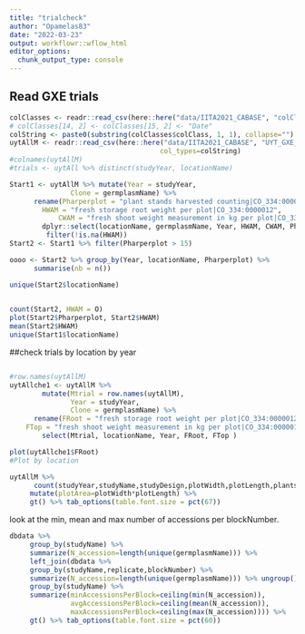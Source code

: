```yaml
---
title: "trialcheck"
author: "Opamelas83"
date: "2022-03-23"
output: workflowr::wflow_html
editor_options:
  chunk_output_type: console
---
```


## Read GXE trials

```r
colClasses <- readr::read_csv(here::here("data/IITA2021_CABASE", "colClasses.csv"))
# colClasses[14, 2] <- colClasses[15, 2] <- "Date"
colString <- paste0(substring(colClasses$colClass, 1, 1), collapse="")
uytAllM <- readr::read_csv(here::here("data/IITA2021_CABASE", "UYT_GXE_pheno.csv"), 
                                     col_types=colString)
#colnames(uytAllM)
#trials <- uytAll %>% distinct(studyYear, locationName)
```

```r
Start1 <- uytAllM %>% mutate(Year = studyYear,
               Clone = germplasmName) %>%
      rename(Pharperplot = "plant stands harvested counting|CO_334:0000010",
        HWAM = "fresh storage root weight per plot|CO_334:0000012",
            CWAM = "fresh shoot weight measurement in kg per plot|CO_334:0000016") %>%
        dplyr::select(locationName, germplasmName, Year, HWAM, CWAM, Pharperplot) %>%
         filter(!is.na(HWAM))
Start2 <- Start1 %>% filter(Pharperplot > 15)

oooo <- Start2 %>% group_by(Year, locationName, Pharperplot) %>%
      summarise(nb = n())

unique(Start2$locationName)  
  

count(Start2, HWAM = O)
plot(Start2$Pharperplot, Start2$HWAM)
mean(Start2$HWAM)
unique(Start1$locationName)
```

##check trials by location by year
```r

```



```r
#row.names(uytAllM)
uytAllche1 <- uytAllM %>% 
        mutate(Mtrial = row.names(uytAllM),
               Year = studyYear,
               Clone = germplasmName) %>%
      rename(FRoot = "fresh storage root weight per plot|CO_334:0000012",
    FTop = "fresh shoot weight measurement in kg per plot|CO_334:0000016") %>%
        select(Mtrial, locationName, Year, FRoot, FTop )

plot(uytAllche1$FRoot)
#Plot by location
```

```r
uytAllM %>% 
      count(studyYear,studyName,studyDesign,plotWidth,plotLength,plantsPerPlot) %>% 
     mutate(plotArea=plotWidth*plotLength) %>% 
     gt() %>% tab_options(table.font.size = pct(67))
```


look at the min, mean and max number of accessions per blockNumber.
```r
dbdata %>% 
     group_by(studyName) %>% 
     summarize(N_accession=length(unique(germplasmName))) %>% 
     left_join(dbdata %>% 
     group_by(studyName,replicate,blockNumber) %>% 
     summarize(N_accession=length(unique(germplasmName))) %>% ungroup() %>% 
     group_by(studyName) %>% 
     summarize(minAccessionsPerBlock=ceiling(min(N_accession)),
               avgAccessionsPerBlock=ceiling(mean(N_accession)),
               maxAccessionsPerBlock=ceiling(max(N_accession)))) %>% 
     gt() %>% tab_options(table.font.size = pct(60))
```


